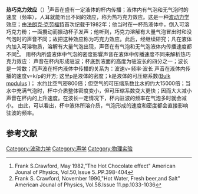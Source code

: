 {{orphan|time=2014-02-11T13:14:06+00:00}}
'''热巧克力效应'''（{{lang-en|Hot chocolate effect}}）<ref>Frank S.Crawford, May 1982,"The Hot Chocolate effect" American Jounal of Physics, Vol.50,Issue 5..PP.398-404</ref>声音在盛有一定液体的杯内传播；液体内有气泡和无气泡时的速度（频率），人耳就能听出不同的效应，称为热巧克力效应。这是一种[[波动力学|波动力学]]效应；由[[法朗克·克劳福特|法朗克·克劳福特]]首次纪载于1982年；他当时在一杯热液体中，倒入可溶巧克力粉；一面攪动而振动杯子发声；他听到，巧克力溶解有大量气泡冒出时和没气泡时的声音不同；故把这种效应称为巧克力效应。此后，经继续研究；凡在液体内加入可溶物质，溶解有大量气泡出现，声音在有气泡和无气泡液体内传播速度都不同<ref>Frank S. Crawford, November 1990,"Hot Water, Fresh beer,and Salt" American Jounal of Physics, Vol.58.Issue 11.pp.1033-1036</ref>。
用杯内所盛液体中气泡的密度影響声音在液体中传播速度不同来解析热巧克力效应：
声音在杯内形成驻波；杯底到液面的高度为驻波长的四分之一；波长是一常数；而声波在杯内液体中传播的关系为：波速v=频率·波长
声音在液体内传播的速度v=k/p的开方; 这里p是液体的密度；k是液体的可压缩系数([https://en.wikipedia.org/wiki/Bulk_modulus Bulk modulus] {{Wayback|url=https://en.wikipedia.org/wiki/Bulk_modulus |date=20210316010443 }})；
水约比空气密800倍；但空气的可压缩系数比水的约大15000倍；当水中充满气泡时，杯中介质整体密度变小，但可压缩系数变大更快；因而大大减小声音在杯内的上升速度。在波长一定情况下，杯内驻波的频率在气泡多时就会减小。
由此，可以看出，杯中液体所溶介质，气泡形成的速度和密度都会直接影响驻波的频率。

==参考文献==
{{reflist}}

[[Category:波动力学|Category:波动力学]]
[[Category:声学|Category:声学]]
[[Category:物理实验|Category:物理实验]]